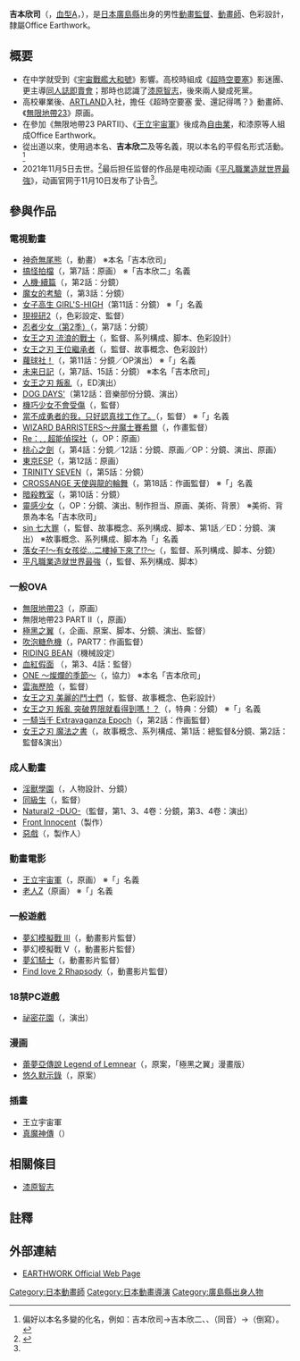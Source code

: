{{noteTA|G1=Anime}}
{{Infobox ACG creator
|name=吉本欣司
|image_name=
|width=
|caption=
|job=動畫監督
|job2=
|romaji=Yoshimoto Kinji 
|birthname={{lang|ja|吉本 欣司}}（日文同音）
|other_name={{lang|ja|吉本 欣二<br />𠮷本 欣司<br />吉本 きんじ<br />じんきともしよ<br />ジンキトモシヨ<br />ヨシモトキンジ}}
|foreign_name={{lang|ja|よしもと きんじ}}
|english_name= Kinji Yoshimoto
|sex= 男
|birth_date={{birth date|df=yes|1966|2|27}}
|death_date={{death date and age|df=yes|2021|11|5|1966|2|27}}
|place of birth=[[廣島縣|廣島縣]]
|date of death=
|place of death=
|nationality={{JPN}}
|residence= 
|height=
|weight=
|blood_type=A
|spouse=
|parents =
|relatives=
|subordinate=Office Earthwork
|website=[http://www.earthwork.ne.jp/ EARTHWORK Official Web Page]
|educate=
|past=
|work=
* [[極黑之翼|極黑之翼]]
* [[淫獸學園|淫獸学園 La☆BlueGirl]]
* [[女王之刃|女王之刃]]
|award=
}}
'''吉本欣司'''（{{jpn|j=吉本 欣司|kn=よしもと きんじ|rm=Yoshimoto Kinji}}，[[血型|血型A]]，{{bd|1966年|2月27日|2021年|11月5日|catIdx=Yoshimoto}}），是[[日本|日本]][[廣島縣|廣島縣]]出身的男性[[動畫|動畫]][[監督|監督]]、[[動畫師|動畫師]]、色彩設計，隸屬Office Earthwork。

== 概要 ==
*在中学就受到《[[宇宙戰艦大和號|宇宙戰艦大和號]]》影響。高校時組成《[[超時空要塞|超時空要塞]]》影迷團、更主導[[同人誌即賣會|同人誌即賣會]]；那時也認識了[[漆原智志|漆原智志]]，後來兩人變成死黨。
*高校畢業後、[[ARTLAND|ARTLAND]]入社，擔任《超時空要塞  愛、還記得嗎？》動畫師、《[[無限地帶23|無限地帶23]]》原画。
*在參加《無限地帶23 PARTII》、《[[王立宇宙軍|王立宇宙軍]]》後成為[[自由業|自由業]]，和漆原等人組成Office Earthwork。
*從出道以來，使用過本名、'''吉本欣二'''及{{lang|ja|'''吉本きんじ'''}}等名義，現以本名的平假名形式{{lang|ja|'''よしもときんじ'''}}活動。<ref>偏好以本名多變的化名，例如：吉本欣司→吉本欣二、{{lang|ja|吉本きんじ}}、{{lang|ja|よしもときんじ}}（同音）→{{lang|ja|じんきともしよ}}（倒寫）。</ref>
*2021年11月5日去世。<ref name="arifureta20211110">{{Cite web |url=https://arifureta.com/news/news-2325/ |title=おしらせ |website=ありふれた職業で世界最強 公式ポータルサイト |date=2021-11-10 |accessdate=2021-11-13 |archive-date=2021-11-10 |archive-url=https://web.archive.org/web/20211110090342/https://arifureta.com/news/news-2325/ |dead-url=no }}</ref>最后担任监督的作品是电视动画《[[平凡職業造就世界最強|平凡職業造就世界最強]]》，动画官网于11月10日发布了讣告<ref name="arifureta20211110" />。

== 參與作品 ==
=== 電視動畫 ===
* [[神奇無尾熊|神奇無尾熊]]（{{lang|ja|ふしぎなコアラブリンキー}}，動畫） ※本名「吉本欣司」
* [[搞怪拍檔|搞怪拍檔]]（{{lang|ja|ダーティペア}}，第7話：原画） ※「吉本欣二」名義
* [[人機系列|人機‧續篇]]（{{lang|ja|ジンキ・エクステンド}}，第2話：分鏡）
* [[魔女的考驗|魔女的考驗]]（{{lang|ja|シュガシュガルーン}}，第3話：分鏡）
* [[女子高生|女子高生 GIRL'S-HIGH]]（第11話：分鏡） ※「{{lang|ja|じんきともしよ}}」名義
* [[現視研|現視研2]]（{{lang|ja|げんしけん2}}，色彩設定、監督）
* [[忍者少女|忍者少女（第2季）]]（{{lang|ja|ひまわりっ！！}}，第7話：分鏡）
* [[女王之刃_(動畫)|女王之刃 流浪的戰士]]（{{lang|ja|クイーンズブレイド 流浪の戦士}}，監督、系列構成、脚本、色彩設計）
* [[女王之刃_(動畫)|女王之刃 王位繼承者]]（{{lang|ja|クイーンズブレイド 玉座を継ぐ者}}，監督、故事概念、色彩設計）
* [[蘿球社！|蘿球社！]]（{{lang|ja|ロウきゅーぶ！}}，第11話：分鏡／OP演出） ※「{{lang|ja|じんきともしよ}}」名義
* [[未来日記|未来日記]]（{{lang|ja|未来日記}}，第7話、15話：分鏡） ※本名「吉本欣司」
* [[女王之刃|女王之刃 叛亂]]（{{lang|ja|クイーンズブレイド リベリオン}}，ED演出）
* [[DOG_DAYS|DOG DAYS']]（第12話：音樂部份分鏡、演出）
* [[機巧少女不會受傷|機巧少女不會受傷]]（{{lang|ja|機巧少女は傷つかない}}，監督）
* [[當不成勇者的我，只好認真找工作了。|當不成勇者的我，只好認真找工作了。]]（{{lang|ja|勇者になれなかった俺はしぶしぶ就職を決意しました。}}，監督） ※「{{lang|ja|ヨシモトキンジ}}」名義
* [[WIZARD_BARRISTERS～弁魔士賽希爾|WIZARD BARRISTERS～弁魔士賽希爾]]（{{lang|ja|ウィザード・バリスターズ 弁魔士セシル}}，作畫監督）
* [[HAMATORA_─超能偵探社─|Re：␣ 超能偵探社]]（{{lang|ja|Re:␣ ハマトラ}}，OP：原画）
* [[桃心之劍|桃心之劍]]（{{lang|ja|モモキュンソード}}，第4話：分鏡／12話：分鏡、原画／OP：分鏡、演出、原画）
* [[東京ESP|東京ESP]]（{{lang|ja|東京ESP}}，第12話：原画）
* [[TRINITY_SEVEN_魔道書7使者|TRINITY SEVEN]]（{{lang|ja|トリニティセブン}}，第5話：分鏡）
* [[CROSSANGE_天使與龍的輪舞|CROSSANGE 天使與龍的輪舞]]（{{lang|ja|クロスアンジュ 天使と竜の輪舞}}，第18話：作画監督） ※「{{lang|ja|ヨシモトキンジ}}」名義
* [[暗殺教室|暗殺教室]]（{{lang|ja|暗殺教室}}，第10話：分鏡）
* [[靈感少女|靈感少女]]（{{lang|ja|レーカン！}}，OP：分鏡、演出、制作担当、原画、美術、背景） ※美術、背景為本名「吉本欣司」
* [[sin_七大罪|sin 七大罪]]（{{lang|ja|sin 七つの大罪}}，監督、故事概念、系列構成、脚本、第1話／ED：分鏡、演出） ※故事概念、系列構成、脚本為「{{lang|ja|𠮷本欣司}}」名義
* [[女子掉落在我的寶貝上|落女子!～有女孩從…二樓掉下來了!?～]]（{{lang|ja|じょしおちっ!〜2階から女の子が…降ってきた!?〜}}，監督、系列構成、脚本、分鏡）
* [[平凡職業造就世界最強|平凡職業造就世界最強]]（{{lang|ja|ありふれた職業で世界最強}}，監督、系列構成、脚本）

=== 一般OVA ===
* [[無限地帶23|無限地帶23]]（{{lang|ja|メガゾーン23}}，原画）
* 無限地帶23 PART II（{{lang|ja|メガゾーン23 PART II}}，原画）
* [[極黑之翼|極黑之翼]]（{{lang|ja|極黒の翼バルキサス}}，企画、原案、脚本、分鏡、演出、監督）
* [[吹泡糖危機|吹泡糖危機]]（{{lang|ja|バブルガムクライシス}}，PART7：作画監督）
* [[RIDING_BEAN|RIDING BEAN]]（機械設定）
* [[血紅假面|血紅假面]]<!--另有翻成"穴光假面"-->（{{lang|ja|けっこう仮面}}，第3、4話：監督）
* [[ONE～光輝的季節～|ONE 〜燦爛的季節〜]]（{{lang|ja|ONE 〜輝く季節へ〜}}，協力） ※本名「吉本欣司」
* [[雲海歷險|雲海歷險]]（{{lang|ja|プラスチックリトル}}，監督）
* [[女王之刃_(動畫)|女王之刃 美麗的鬥士們]]（{{lang|ja|クイーンズブレイド 美しき闘士たち}}，監督、故事概念、色彩設計）
* [[女王之刃_(動畫)|女王之刃 叛亂 突破界限就看得到嗎！？]]（{{lang|ja|クイーンズブレイド リベリオン 限界突破で見えちゃうの!?}}，特典：分鏡） ※「{{lang|ja|ジンキトモシヨ}}」名義
* [[一騎当千|一騎当千 Extravaganza Epoch]]（{{lang|ja|一騎当千 Extravaganza Epoch}}，第2話：作画監督）
* [[女王之刃_(動畫)|女王之刃 魔法之書]]（{{lang|ja|クイーンズブレイド グリムワール}}，故事概念、系列構成、第1話：總監督&分鏡、第2話：監督&演出）

=== 成人動畫 ===
* [[淫獸學園|淫獸學園]]（{{lang|ja|淫獣学園 La☆BlueGirl}}，人物設計、分鏡）
* [[同級生_(遊戲)|同級生]]（{{lang|ja|同級生}}，監督）
* [[Natural2_-DUO-|Natural2 -DUO-]]（監督，第1、3、4卷：分鏡，第3、4卷：演出）
* [[Front_Innocent|Front Innocent]]（製作）
* [[惡戲|惡戲]]（{{lang|ja|悪戯 〜いたずら〜 THE ANIMATION}}，製作人）

=== 動畫電影 ===
*[[王立宇宙軍|王立宇宙軍]]（{{lang|ja|王立宇宙軍}}，原画） ※「{{lang|ja|吉本きんじ}}」名義
*[[老人Z|老人Z]]（原画） ※「{{lang|ja|吉本きんじ}}」名義

=== 一般遊戲 ===
* [[夢幻模擬戰|夢幻模擬戰 III]]（{{lang|ja|ラングリッサー III}}，動畫影片監督）
* 夢幻模擬戰 V（{{lang|ja|ラングリッサー V}}，動畫影片監督）
* [[夢幻騎士|夢幻騎士]]（{{lang|ja|グローランサー}}，動畫影片監督）
* [[Find_love_2_Rhapsody|Find love 2 Rhapsody]]（{{lang|ja|ファインドラブ2 ラプソディ}}，動畫影片監督）

=== 18禁PC遊戲 ===
* [[祕密花園_(遊戲)|祕密花園]]（{{lang|ja|秘密の花園}}，演出）

=== 漫画 ===
* [[蕾夢亞傳說|蕾夢亞傳說 Legend of Lemnear]]（{{lang|ja|レジェンド・オブ・レムネア}}，原案，「極黑之翼」漫畫版）
* [[悠久默示錄|悠久默示錄]]（{{lang|ja|悠久黙示録エイドロンシャドー}}，原案）

=== 插畫 ===
* 王立宇宙軍
* [[魔神傳|真魔神傳]]（{{lang|ja|真魔神伝 バトルロイヤルハイスクール}}）

== 相關條目 ==
*[[漆原智志|漆原智志]]

==註釋==
{{Reflist}}

== 外部連結 ==
* [http://www.earthwork.ne.jp/ EARTHWORK Official Web Page] {{Wayback|url=http://www.earthwork.ne.jp/ |date=20210126022237 }}

{{DEFAULTSORT:Yoshimoto Kinji}}
[[Category:日本動畫師|Category:日本動畫師]]
[[Category:日本動畫導演|Category:日本動畫導演]]
[[Category:廣島縣出身人物|Category:廣島縣出身人物]]